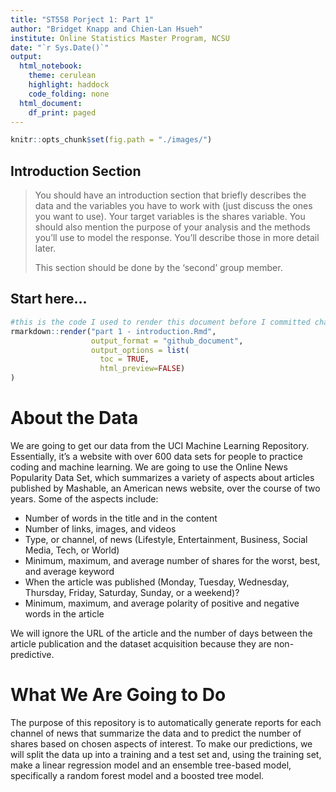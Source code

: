 ```yaml
---
title: "ST558 Porject 1: Part 1"
author: "Bridget Knapp and Chien-Lan Hsueh"
institute: Online Statistics Master Program, NCSU
date: "`r Sys.Date()`"
output:
  html_notebook:
    theme: cerulean
    highlight: haddock
    code_folding: none
  html_document:
    df_print: paged
---
```


```r
knitr::opts_chunk$set(fig.path = "./images/")
```


## Introduction Section

> You should have an introduction section that briefly describes the data and the variables you have to work with (just discuss the ones you want to use). Your target variables is the shares variable. You should also mention the purpose of your analysis and the methods you’ll use to model the response. You’ll describe those in more detail later. 
>
> This section should be done by the ‘second’ group member. 



## Start here...

```r
#this is the code I used to render this document before I committed changes to the repository
rmarkdown::render("part 1 - introduction.Rmd",
                  output_format = "github_document",
                  output_options = list(
                    toc = TRUE,
                    html_preview=FALSE) 
)

```

# About the Data

We are going to get our data from the UCI Machine Learning Repository. Essentially, it’s a website with over 600 data sets for people to practice coding and machine learning. We are going to use the Online News Popularity Data Set, which summarizes a variety of aspects about articles published by Mashable, an American news website, over the course of two years. Some of the aspects include:

+ Number of words in the title and in the content
+ Number of links, images, and videos
+ Type, or channel, of news (Lifestyle, Entertainment, Business, Social Media, Tech, or World)
+ Minimum, maximum, and average number of shares for the worst, best, and average keyword 
+ When the article was published (Monday, Tuesday, Wednesday, Thursday, Friday, Saturday, Sunday, or a weekend)?
+ Minimum, maximum, and average polarity of positive and negative words in the article

We will ignore the URL of the article and the number of days between the article publication and the dataset acquisition because they are non-predictive.

# What We Are Going to Do

The purpose of this repository is to automatically generate reports for each channel of news that summarize the data and to predict the number of shares based on chosen aspects of interest. To make our predictions, we will split the data up into a training and a test set and, using the training set, make a linear regression model and an ensemble tree-based model, specifically a random forest model and a boosted tree model.
